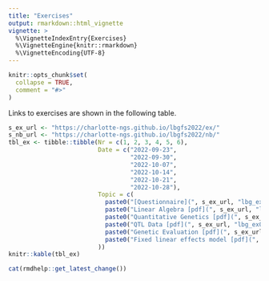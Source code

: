 ```yaml
---
title: "Exercises"
output: rmarkdown::html_vignette
vignette: >
  %\VignetteIndexEntry{Exercises}
  %\VignetteEngine{knitr::rmarkdown}
  %\VignetteEncoding{UTF-8}
---
```


```r
knitr::opts_chunk$set(
  collapse = TRUE,
  comment = "#>"
)
```

Links to exercises are shown in the following table.

```r
s_ex_url <- "https://charlotte-ngs.github.io/lbgfs2022/ex/"
s_nb_url <- "https://charlotte-ngs.github.io/lbgfs2022/nb/"
tbl_ex <- tibble::tibble(Nr = c(1, 2, 3, 4, 5, 6),
                         Date = c("2022-09-23",
                                  "2022-09-30",
                                  "2022-10-07",
                                  "2022-10-14",
                                  "2022-10-21",
                                  "2022-10-28"),
                         Topic = c(
                           paste0("[Questionnaire](", s_ex_url, "lbg_ex01.pdf)", collapse = ""),
                           paste0("Linear Algebra [pdf](", s_ex_url, "lbg_ex02.pdf) | [nb](", s_nb_url, "lbg_ex02_nb_src.nb.html)", collapse = ""),
                           paste0("Quantitative Genetics [pdf](", s_ex_url, "lbg_ex03.pdf) | [nb](", s_nb_url, "lbg_ex03_nb_src.nb.html)", collapse = ""),
                           paste0("QTL Data [pdf](", s_ex_url, "lbg_ex04.pdf) | [nb](", s_nb_url, "lbg_ex04_nb_src.nb.html)", collapse = ""),
                           paste0("Genetic Evaluation [pdf](", s_ex_url, "lbg_ex05.pdf) | [nb](", s_nb_url, "lbg_ex05_nb_src.nb.html)", collapse = ""),
                           paste0("Fixed linear effects model [pdf](", s_ex_url, "lbg_ex06.pdf) | [nb](", s_nb_url, "lbg_ex06_nb_src.nb.html)", collapse = "")
                         ))
knitr::kable(tbl_ex)
```


```r
cat(rmdhelp::get_latest_change())
```


